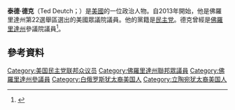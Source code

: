 '''泰德·德克'''（Ted Deutch；{{bd|1966年|5月7日}}）是[[美國|美國]]的一位政治人物。自2013年開始，他是佛羅里達州第22選舉區選出的美國眾議院議員。他的黨籍是[[民主党_(美国)|民主党]]。德克曾經是[[佛羅里達州|佛羅里達州]]參議院議員<ref name="election.dos.state.fl.us">{{Cite web |url=http://election.dos.state.fl.us/candidate/CanDetail.asp?account=55253 |title=Candidate Tracking system - Florida Division of Elections - Department of State<!-- Bot generated title --> |access-date=2016-01-05 |archive-url=https://web.archive.org/web/20130325064013/http://election.dos.state.fl.us/candidate/CanDetail.asp?account=55253 |archive-date=2013-03-25 |dead-url=yes }}</ref>。

== 參考資料 ==
{{reflist}}
[[Category:美国民主党联邦众议员|Category:美国民主党联邦众议员]]
[[Category:佛羅里達州聯邦眾議員|Category:佛羅里達州聯邦眾議員]]
[[Category:佛羅里達州參議員|Category:佛羅里達州參議員]]
[[Category:白俄罗斯犹太裔美国人|Category:白俄罗斯犹太裔美国人]]
[[Category:立陶宛犹太裔美国人|Category:立陶宛犹太裔美国人]]